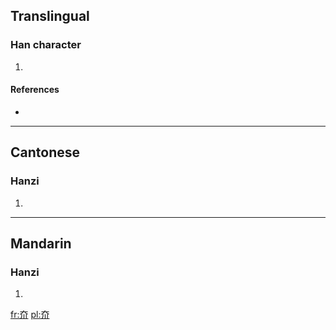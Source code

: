 ==Translingual==

===Han character===
{{Han char|rn=37|rad=大|as=03|sn=6|four=4022<sub>2</sub>|canj=大中中中 (KLLL)}}

# {{defn|Han|sort=大03}}

====References====
* {{Han ref|kx=0250.071|hdz=10528.030|uh=593C|ud=22844|bh=C9CB|bd=51659}}

----

==Cantonese==

===Hanzi===
{{yue-hanzi|jyut=|y=kwaang2, kwong3}}

# {{defn|Cantonese|sort=大03}}

----

==Mandarin==

===Hanzi===
{{cmn-hanzi|pin=[[kuǎng]] ([[kuang3]])|wg=k'uang<sup>3</sup>}}

# {{defn|Mandarin|sort=大03}}

[[fr:夼]]
[[pl:夼]]